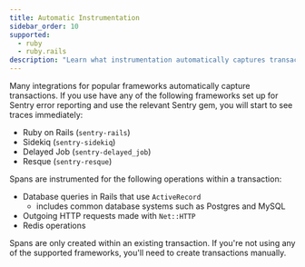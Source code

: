```yaml
---
title: Automatic Instrumentation
sidebar_order: 10
supported:
  - ruby
  - ruby.rails
description: "Learn what instrumentation automatically captures transactions."
---
```


Many integrations for popular frameworks automatically capture transactions. If you use have any of the following frameworks set up for Sentry error reporting and use the relevant Sentry gem, you will start to see traces immediately:

- Ruby on Rails (`sentry-rails`)
- Sidekiq (`sentry-sidekiq`)
- Delayed Job (`sentry-delayed_job`)
- Resque (`sentry-resque`)

Spans are instrumented for the following operations within a transaction:

- Database queries in Rails that use `ActiveRecord`
  - includes common database systems such as Postgres and MySQL
- Outgoing HTTP requests made with `Net::HTTP`
- Redis operations

Spans are only created within an existing transaction. If you're not using any of the supported frameworks, you'll need to <PlatformLink to="/performance/instrumentation/custom-instrumentation/">create transactions manually</PlatformLink>.
